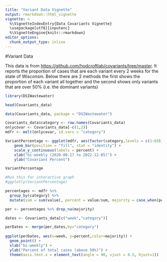 ```yaml
---
title: "Variant Data Vignette"
output: rmarkdown::html_vignette
vignette: >
  %\VignetteIndexEntry{Data Covariants Vignette}
  \usepackage[utf8]{inputenc}
  %\VignetteEngine{knitr::rmarkdown}
editor_options: 
  chunk_output_type: inline
---
```


#Variant Data

This data is from [https://github.com/hodcroftlab/covariants/tree/master](https://github.com/hodcroftlab/covariants/tree/master).
It reports the proportion of cases that are each variant every 2 weeks for the state of Wisconsin. 
Below there are 2 methods the first shows the proportion of each variant all together and the second shows only variants that are over 50% (i.e. the dominant variants)

```r
library(DSIWastewater)
```

```r
head(Covariants_data)
```



```r
data(Covariants_data, package = "DSIWastewater")

Covariants_data$category <- row.names(Covariants_data)
onlycovar <- Covariants_data[-c(1,2)]
mdfr <- melt(onlycovar, id.vars = "category")

VariantPercentage <- ggplot(mdfr, aes(factor(category,levels = c(1:69)), value, fill = variable)) +
    geom_bar(position = "fill", stat = "identity") +
    scale_y_continuous(labels = percent) +
    xlab("bi-weekly (2020-08-17 to 2022-12-05)") +
    ylab("Covariant Percent")

VariantPercentage

#Run this for interactive graph
#ggplotly(VariantPercentage)
```


```r
percentages <- mdfr %>%
  group_by(category) %>%
  mutate(sum = sum(value), percent = value/sum, majority = case_when(percent > .5 ~ paste(variable)))

per <- percentages %>% drop_na(majority)

dates <- Covariants_data[c("week","category")]

perDates <- merge(per,dates,by="category")
  
ggplot(perDates, aes(x=week, y=percent,color=majority)) +
  geom_point() +
  xlab("bi-weekly") +
  ylab("Percent of total cases (above 50%)") +
  theme(axis.text.x = element_text(angle = 90, vjust = 0.5, hjust=1))



```
